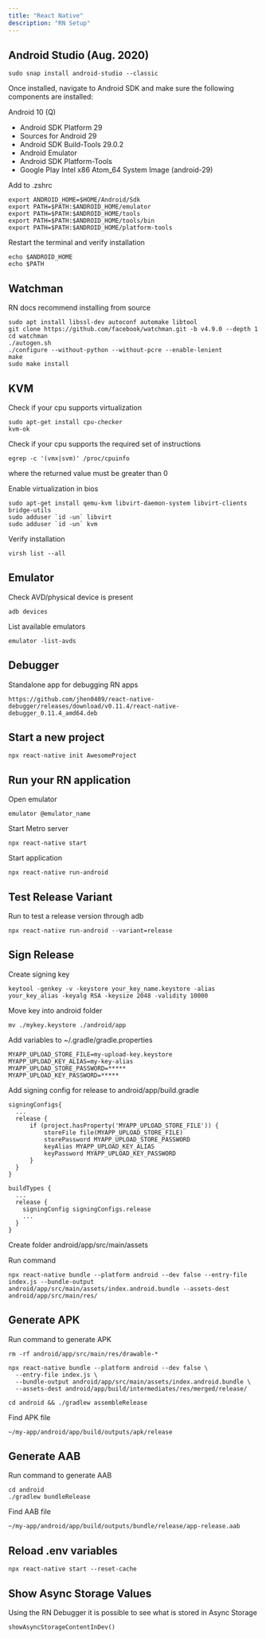 ```yaml
---
title: "React Native"
description: "RN Setup"
---
```


## Android Studio (Aug. 2020)
```
sudo snap install android-studio --classic
```

Once installed, navigate to Android SDK and make sure the following components are installed:

Android 10 (Q)
- Android SDK Platform 29
- Sources for Android 29
- Android SDK Build-Tools 29.0.2
- Android Emulator
- Android SDK Platform-Tools
- Google Play Intel x86 Atom_64 System Image (android-29)

Add to .zshrc
```shell
export ANDROID_HOME=$HOME/Android/Sdk
export PATH=$PATH:$ANDROID_HOME/emulator
export PATH=$PATH:$ANDROID_HOME/tools
export PATH=$PATH:$ANDROID_HOME/tools/bin
export PATH=$PATH:$ANDROID_HOME/platform-tools
```

Restart the terminal and verify installation
```
echo $ANDROID_HOME
echo $PATH
```
## Watchman

RN docs recommend installing from source
```
sudo apt install libssl-dev autoconf automake libtool
git clone https://github.com/facebook/watchman.git -b v4.9.0 --depth 1
cd watchman 
./autogen.sh
./configure --without-python --without-pcre --enable-lenient
make
sudo make install
```

## KVM

Check if your cpu supports virtualization
```
sudo apt-get install cpu-checker
kvm-ok
```
Check if your cpu supports the required set of instructions
```
egrep -c '(vmx|svm)' /proc/cpuinfo
```
where the returned value must be greater than 0

Enable virtualization in bios
```
sudo apt-get install qemu-kvm libvirt-daemon-system libvirt-clients bridge-utils
sudo adduser `id -un` libvirt
sudo adduser `id -un` kvm
```

Verify installation
```
virsh list --all
```

## Emulator

Check AVD/physical device is present
```
adb devices
```

List available emulators
```
emulator -list-avds
```

## Debugger

Standalone app for debugging RN apps
```
https://github.com/jhen0409/react-native-debugger/releases/download/v0.11.4/react-native-debugger_0.11.4_amd64.deb
```

## Start a new project
```
npx react-native init AwesomeProject
```

## Run your RN application

Open emulator
```
emulator @emulator_name
```

Start Metro server
```
npx react-native start
```

Start application
```
npx react-native run-android
```

## Test Release Variant

Run to test a release version through adb

```
npx react-native run-android --variant=release
```

## Sign Release


Create signing key

```
keytool -genkey -v -keystore your_key_name.keystore -alias your_key_alias -keyalg RSA -keysize 2048 -validity 10000
```

Move key into android folder

```
mv ./mykey.keystore ./android/app
```

Add variables to ~/.gradle/gradle.properties

```
MYAPP_UPLOAD_STORE_FILE=my-upload-key.keystore
MYAPP_UPLOAD_KEY_ALIAS=my-key-alias
MYAPP_UPLOAD_STORE_PASSWORD=*****
MYAPP_UPLOAD_KEY_PASSWORD=*****
```

Add signing config for release to android/app/build.gradle

```
signingConfigs{
  ...
  release {
      if (project.hasProperty('MYAPP_UPLOAD_STORE_FILE')) {
          storeFile file(MYAPP_UPLOAD_STORE_FILE)
          storePassword MYAPP_UPLOAD_STORE_PASSWORD
          keyAlias MYAPP_UPLOAD_KEY_ALIAS
          keyPassword MYAPP_UPLOAD_KEY_PASSWORD
      }
  }
}
```

```
buildTypes {
  ...
  release {
    signingConfig signingConfigs.release
    ...
  }
}
```

Create folder android/app/src/main/assets

Run command

```
npx react-native bundle --platform android --dev false --entry-file index.js --bundle-output android/app/src/main/assets/index.android.bundle --assets-dest android/app/src/main/res/
```

## Generate APK

Run command to generate APK

```
rm -rf android/app/src/main/res/drawable-*

npx react-native bundle --platform android --dev false \
  --entry-file index.js \
  --bundle-output android/app/src/main/assets/index.android.bundle \
  --assets-dest android/app/build/intermediates/res/merged/release/

cd android && ./gradlew assembleRelease
```

Find APK file

```
~/my-app/android/app/build/outputs/apk/release
```

## Generate AAB

Run command to generate AAB

```
cd android
./gradlew bundleRelease
```

Find AAB file

```
~/my-app/android/app/build/outputs/bundle/release/app-release.aab
```

## Reload .env variables

```
npx react-native start --reset-cache
```

## Show Async Storage Values

Using the RN Debugger it is possible to see what is stored in Async Storage

```
showAsyncStorageContentInDev()
```
